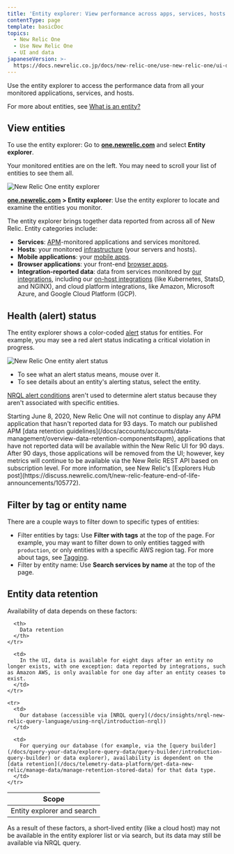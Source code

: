 ```yaml
---
title: 'Entity explorer: View performance across apps, services, hosts'
contentType: page
template: basicDoc
topics:
  - New Relic One
  - Use New Relic One
  - UI and data
japaneseVersion: >-
  https://docs.newrelic.co.jp/docs/new-relic-one/use-new-relic-one/ui-data/entity-explorer-view-performance-across-apps-services-hosts
---
```


Use the entity explorer to access the performance data from all your monitored applications, services, and hosts.

For more about entities, see [What is an entity?](/docs/new-relic-one/use-new-relic-one/core-concepts/what-entity-new-relic)

## View entities

To use the entity explorer: Go to **[one.newrelic.com](http://one.newrelic.com)** and select **Entity explorer**.

Your monitored entities are on the left. You may need to scroll your list of entities to see them all.

![New Relic One entity explorer](./images/new-relic-one-entity-explorer.png "new-relic-one-entity-explorer-entities.png")

**[one.newrelic.com](http://one.newrelic.com) > Entity explorer**: Use the entity explorer to locate and examine the entities you monitor.

The entity explorer brings together data reported from across all of New Relic. Entity categories include:

* **Services**: [APM](/docs/apm)-monitored applications and services monitored.
* **Hosts**: your monitored [infrastructure](/docs/infrastructure) (your servers and hosts).
* **Mobile applications**: your [mobile apps](/docs/mobile-monitoring).
* **Browser applications**: your front-end [browser apps](/docs/browser).
* **Integration-reported data**: data from services monitored by [our integrations](https://newrelic.com/integrations), including our [on-host integrations](/docs/integrations/host-integrations/getting-started/introduction-host-integrations) (like Kubernetes, StatsD, and NGINX), and cloud platform integrations, like Amazon, Microsoft Azure, and Google Cloud Platform (GCP).

## Health (alert) status

The entity explorer shows a color-coded [alert](/docs/alerts/new-relic-alerts/getting-started/introduction-new-relic-alerts) status for entities. For example, you may see a red alert status indicating a critical violation in progress.

![New Relic One entity alert status](./images/new-relic-one-entity-alert-status-red.png "new-relic-one-entity-alert-status.png")

* To see what an alert status means, mouse over it.
* To see details about an entity's alerting status, select the entity.

[NRQL alert conditions](/docs/alerts/new-relic-alerts/defining-conditions/create-alert-conditions-nrql-queries) aren't used to determine alert status because they aren't associated with specific entities.

<Callout variant="important">
  Starting June 8, 2020, New Relic One will not continue to display any APM application that hasn't reported data for 93 days. To match our published APM [data retention guidelines](/docs/accounts/accounts/data-management/overview-data-retention-components#apm), applications that have not reported data will be available within the New Relic UI for 90 days. After 90 days, those applications will be removed from the UI; however, key metrics will continue to be available via the New Relic REST API based on subscription level. For more information, see New Relic's [Explorers Hub post](https://discuss.newrelic.com/t/new-relic-feature-end-of-life-announcements/105772).
</Callout>

## Filter by tag or entity name

There are a couple ways to filter down to specific types of entities:

* Filter entities by tags: Use **Filter with tags** at the top of the page. For example, you may want to filter down to only entities tagged with `production`, or only entities with a specific AWS region tag. For more about tags, see [Tagging](/docs/using-tags).
* Filter by entity name: Use **Search services by name** at the top of the page.

## Entity data retention

Availability of data depends on these factors:

<Table>
  <thead>
    <tr>
      <th style={{ width: "200px" }}>
        Scope
      </th>

      <th>
        Data retention
      </th>
    </tr>
  </thead>

  <tbody>
    <tr>
      <td>
        Entity explorer and search
      </td>

      <td>
        In the UI, data is available for eight days after an entity no longer exists, with one exception: data reported by integrations, such as Amazon AWS, is only available for one day after an entity ceases to exist.
      </td>
    </tr>

    <tr>
      <td>
        Our database (accessible via [NRQL query](/docs/insights/nrql-new-relic-query-language/using-nrql/introduction-nrql))
      </td>

      <td>
        For querying our database (for example, via the [query builder](/docs/query-your-data/explore-query-data/query-builder/introduction-query-builder) or data explorer), availability is dependent on the [data retention](/docs/telemetry-data-platform/get-data-new-relic/manage-data/manage-retention-stored-data) for that data type.
      </td>
    </tr>
  </tbody>
</Table>

As a result of these factors, a short-lived entity (like a cloud host) may not be available in the entity explorer list or via search, but its data may still be available via NRQL query.
